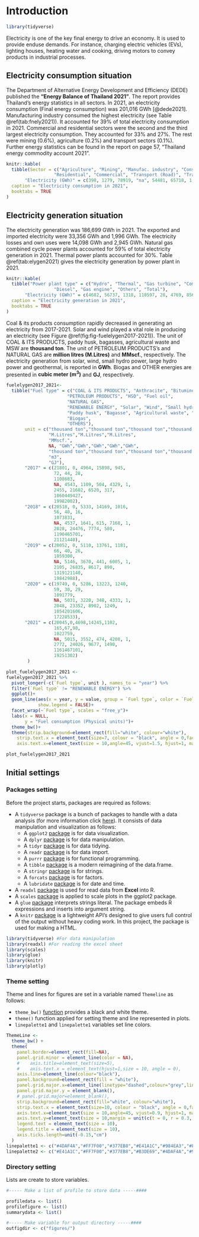# Introduction

```r
library(tidyverse)
```

Electricity is one of the key final energy to drive an economy. It is used to provide enduse demands. For instance, charging electric vehicles (EVs), lighting houses, heating water and cooking, driving motors to convey products in industrial processes.

## Electricity consumption situation

The Department of Alternative Energy Development and Efficiency (DEDE) published the **"Energy Balance of Thailand 2021"**. The report provides Thailand's energy statistics in all sectors. In 2021, an electricity consumption (Final energy consumption) was 201,016 GWh [@dede2021]. Manufacturing industry consumed the highest electricity (see Table \@ref(tab:fnely2021)). It accounted for 39% of total electricity consumption in 2021. Commercial and residential sectors were the second and the third largest electricity consumption. They accounted for 33% and 27%. The rest were mining (0.6%), agriculture (0.2%) and transport sectors (0.1%). Further energy statistics can be found in the report on page 57, "Thailand energy commodity account 2021".


```r
knitr::kable(
  tibble(Sector = c("Agriculture", "Mining", "Manufac. industry", "Construction", 
                  "Residential", "Commercial", "Transport (Road)", "Transport (Rail)"),
       "Electricity (GWh)" = c(398, 1279, 78919, "na", 54481, 65718, 1, 220)), 
  caption = "Electricity consumption in 2021",
  booktabs = TRUE
)
```

## Electricity generation situation

The electricity generation was 186,699 GWh in 2021. The exported and imported electricity were 33,356 GWh and 1,996 GWh. The electricity losses and own uses were 14,098 GWh and 2,945 GWh. Natural gas combined cycle power plants accounted for 59% of total electricity generation in 2021. Thermal power plants accounted for 30%. Table \@ref(tab:elygen2021) gives the electricity generation by power plant in 2021.

```r
knitr::kable(
  tibble("Power plant type" = c("Hydro", "Thermal", "Gas turbine", "Combined cycle", 
                  "Diesel", "Gas engine", "Others", "Total"),
       "Electricity (GWh)" = c(4682, 56737, 1318, 110597, 28, 4769, 8568, 186699)), 
  caption = "Electricity generation in 2021",
  booktabs = TRUE
)
```


Coal & its products consumption rapidly decreased in generating an electricity from 2017-2021.
Solar and wind played a vital role in producing an electricity (see Figure \@ref(fig:fig-fuelelygen2017-2021)). The unit of COAL & ITS PRODUCTS, paddy husk, bagasses, agricultural waste and MSW are **thousand ton**. The unit of PETROLEUM PRODUCTS's and NATURAL GAS are **million litres (M.Litres)** and **MMscf.**, respectively. The electricity generation from solar, wind, small hydro power, large hydro power and geothermal, is reported in **GWh**. Biogas and OTHER energies are presented in **cubic meter (m^3^)** and **GJ**, respectively. 

```r

fuelelygen2017_2021<-
  tibble("Fuel type" = c("COAL & ITS PRODUCTS", "Anthracite", "Bituminous", "Lignite", "Briquettes & other coal",
                       "PETROLEUM PRODUCTS", "HSD", "Fuel oil",
                       "NATURAL GAS",
                       "RENEWABLE ENERGY", "Solar", "Wind", "Small hydro power", "Large hydro power", "Geothermal",
                       "Paddy husk", "Bagasse", "Agricultural waste", "MSW", 
                       "Biogas",
                       "OTHERS"),
       unit = c("thousand ton","thousand ton","thousand ton","thousand ton","thousand ton",
                "M.Litres","M.Litres","M.Litres",
                "MMscf.",
                NA, "GWh","GWh","GWh","GWh","GWh", 
                "thousand ton","thousand ton","thousand ton","thousand ton", 
                "m3",
                "GJ"),
       "2017" = c(21801, 0, 4964, 15898, 945,
                  72, 44, 28,
                  1108683,
                  NA, 4543, 1109, 504, 4329, 1, 
                  2455, 21602, 6520, 317, 
                  1060449427,
                  19982002),
       "2018" = c(20518, 0, 5333, 14169, 1016,
                  56, 40, 16,
                  1073831,
                  NA, 4537, 1641, 615, 7168, 1, 
                  2028, 24476, 7774, 580, 
                  1190465701,
                  21121440),
       "2019" = c(20052, 0, 5110, 13761, 1181,
                  66, 40, 26,
                  1059300,
                  NA, 5146, 3670, 441, 6005, 1, 
                  2105, 26835, 8617, 890, 
                  1319121140,
                  19842988),
       "2020" = c(19749, 0, 5286, 13223, 1240,
                  59, 30, 29,
                  1091779,
                  NA, 5031, 3220, 348, 4333, 1, 
                  2048, 23352, 8902, 1249, 
                  1054201606,
                  17228533),
       "2021" = c(20045,0,4698,14245,1102,
                  165,67,98,
                  1022759,
                  NA, 5015, 3552, 474, 4208, 1, 
                  2772, 24026, 9677, 1490, 
                  1161467101,
                  19251302)
        )
```

```r

plot_fuelelygen2017_2021 <- 
fuelelygen2017_2021 %>% 
  pivot_longer(-c(`Fuel type`, unit ), names_to = "year") %>%
  filter(`Fuel type` != "RENEWABLE ENERGY") %>% 
  ggplot()+
  geom_line(aes(x = year, y = value, group = `Fuel type`, color = `Fuel type`),
            show.legend = FALSE)+
  facet_wrap(~`Fuel type`, scales = "free_y")+
  labs(x = NULL,
       y = "Fuel consumption (Physical units)")+
  theme_bw()+
  theme(strip.background=element_rect(fill="white", colour="white"),
    strip.text.x = element_text(size=7, colour = "black", angle = 0,face="bold"),
    axis.text.x=element_text(size = 10,angle=45, vjust=1.5, hjust=1, margin = unit(c(t = 0.3, r = 0, b = 0, l = 0), "cm")))
```

```r
plot_fuelelygen2017_2021
```




## Initial settings
### Packages setting
Before the project starts, packages are required as follows:

* A `tidyverse` package is a bunch of packages to handle with a data analysis (for more information click [here](https://www.tidyverse.org/packages/)). It consists of data manipulation and visualization as follows:
  * A `ggplot2` [package](https://ggplot2.tidyverse.org/) is for data visualization.
  * A `dplyr` [package](https://dplyr.tidyverse.org/) is for data manipulation.
  * A `tidyr` [package](https://tidyr.tidyverse.org/) is for data tidying.
  * A `readr` [package](https://readr.tidyverse.org/) is for data import.
  * A `purrr` [package](https://purrr.tidyverse.org/) is for functional programming.
  * A `tibble` [package](https://tibble.tidyverse.org/) is a modern reimagining of the data.frame.
  * A `stringr` [package](https://github.com/tidyverse/stringr) is for strings.
  * A `forcats` [package](https://github.com/tidyverse/forcats) is for factors.
  * A `lubridate` [package](https://github.com/tidyverse/lubridate) is for date and time.
* A `readxl` [package](https://readxl.tidyverse.org/) is used for read data from **Excel** into R.
* A `scales` [package](https://scales.r-lib.org/) is applied to scale plots in the ggplot2 package.
* A `glue` [package](https://glue.tidyverse.org/) interprets strings literal. The package embeds R expressions and inserts into argument string.
* A `knitr` [package](https://github.com/yihui/knitr) is a lightweight API's designed to give users full control of the output without heavy coding work. In this project, the package is used for making a HTML. 

```r
library(tidyverse) #For data manipulation
library(readxl) #For reading the excel sheet
library(scales)
library(glue)
library(knitr)
library(plotly)
```
### Theme setting
Theme and lines for figures are set in a variable named `Themeline` as follows:

* `theme_bw()` [function](https://ggplot2.tidyverse.org/reference/ggtheme.html) provides a black and white theme.
* `theme()` function applied for setting theme and line represented in plots.
* `linepalette1` and `linepalette1` variables set line colors.

```r
ThemeLine <- 
  theme_bw() +
  theme(
    panel.border=element_rect(fill=NA),
    panel.grid.minor = element_line(color = NA), 
    #    axis.title=element_text(size=5),
    #    axis.text.x = element_text(hjust=1,size = 10, angle = 0),
    axis.line=element_line(colour="black"),
    panel.background=element_rect(fill = "white"),
    panel.grid.major.x=element_line(linetype="dashed",colour="grey",linewidth = 0.5),
    panel.grid.major.y = element_blank(),
    # panel.grid.major=element_blank(),
    strip.background=element_rect(fill="white", colour="white"),
    strip.text.x = element_text(size=10, colour = "black", angle = 0,face="bold"),
    axis.text.x=element_text(size = 10,angle=45, vjust=0.9, hjust=1, margin = unit(c(t = 0.3, r = 0, b = 0, l = 0), "cm")),
    axis.text.y=element_text(size = 10,margin = unit(c(t = 0, r = 0.3, b = 0, l = 0), "cm")),
    legend.text = element_text(size = 10),
    legend.title = element_text(size = 10),
    axis.ticks.length=unit(-0.15,"cm")
  )
linepalette1 <- c("#4DAF4A","#FF7F00","#377EB8","#E41A1C","#984EA3","#F781BF","#8DD3C7","#FB8072","#80B1D3","#FDB462","#B3DE69","#FCCDE5","#D9D9D9","#BC80BD","#CCEBC5","#FFED6F","#7f878f","#A65628","#FFFF33")
linepalette2 <- c("#E41A1C","#FF7F00","#377EB8","#B3DE69","#4DAF4A","#984EA3","#F781BF","#8DD3C7","#FB8072","#80B1D3","#FDB462","#FCCDE5","#D9D9D9","#BC80BD","#CCEBC5","#FFED6F","#7f878f","#A65628","#FFFF33")

```
### Directory setting
Lists are create to store variables.

```r
#----- Make a list of profile to store data -----####

profiledata <- list()
profilefigure <- list()
summarydata <- list()
```

```r
#----- Make variable for output directory -----####
outfigdir <- c("figures/")
```